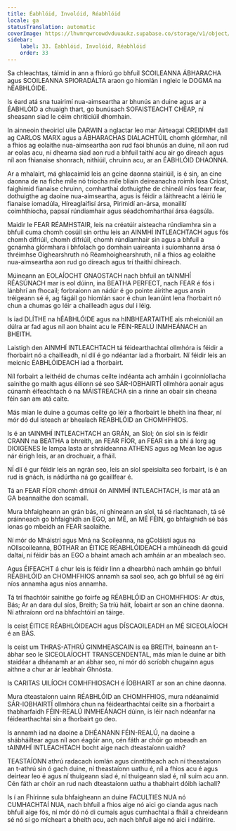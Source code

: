 ```yaml
---
title: Éabhlóid, Involóid, Réabhlóid
locale: ga
statusTranslation: automatic
coverImage: https://lhvmrqwrcowdvduuaukz.supabase.co/storage/v1/object/public/strapi-uploads/small_cover-educacion-fundamental.webp-2d51a7828a2b1309555be27f7e2a61a0.webp
sidebar:
    label: 33. Éabhlóid, Involóid, Réabhlóid
    order: 33
---
```

Sa chleachtas, táimid in ann a fhíorú go bhfuil SCOILEANNA ÁBHARACHA agus SCOILEANNA SPIORADÁLTA araon go hiomlán i ngleic le DOGMA na hÉABHLÓIDE.

Is éard atá sna tuairimí nua-aimseartha ar bhunús an duine agus ar a ÉABHLÓID a chuaigh thart, go bunúsach SOFAISTEACHT CHEAP, ní sheasann siad le céim chriticiúil dhomhain.

In ainneoin theoiricí uile DARWIN a nglactar leo mar Airteagal CREIDIMH dall ag CARLOS MARX agus a ÁBHARACHAS DIALACHTÚIL chomh glórmhar, níl a fhios ag eolaithe nua-aimseartha aon rud faoi bhunús an duine, níl aon rud ar eolas acu, ní dhearna siad aon rud a bhfuil taithí acu air go díreach agus níl aon fhianaise shonrach, nithiúil, chruinn acu, ar an ÉABHLÓID DHAONNA.

Ar a mhalairt, má ghlacaimid leis an gcine daonna stairiúil, is é sin, an cine daonna de na fiche míle nó tríocha míle bliain deireanacha roimh Íosa Críost, faighimid fianaise chruinn, comharthaí dothuigthe de chineál níos fearr fear, dothuigthe ag daoine nua-aimseartha, agus is féidir a láithreacht a léiriú le fianaise iomadúla, Híreaglaifisí ársa, Pirimidí an-ársa, monailití coimhthíocha, papsaí rúndiamhair agus séadchomharthaí ársa éagsúla.

Maidir le FEAR RÉAMHSTAIR, leis na créatúir aisteacha rúndiamhra sin a bhfuil cuma chomh cosúil sin orthu leis an AINMHÍ INTLEACHTACH agus fós chomh difriúil, chomh difriúil, chomh rúndiamhair sin agus a bhfuil a gcnámha glórmhara i bhfolach go domhain uaireanta i suíomhanna ársa ó thréimhse Oighearshruth nó Réamhoighearshruth, níl a fhios ag eolaithe nua-aimseartha aon rud go díreach agus trí thaithí dhíreach.

Múineann an EOLAÍOCHT GNAOSTACH nach bhfuil an tAINMHÍ RÉASÚNACH mar is eol dúinn, ina BEATHA PERFECT, nach FEAR é fós i lánbhrí an fhocail; forbraíonn an nádúr é go pointe áirithe agus ansin tréigeann sé é, ag fágáil go hiomlán saor é chun leanúint lena fhorbairt nó chun a chumas go léir a chailleadh agus dul i léig.

Is iad DLÍTHE na hÉABHLÓIDE agus na hINBHEARTAITHE ais mheicniúil an dúlra ar fad agus níl aon bhaint acu le FÉIN-REALÚ INMHEÁNACH an BHEITH.

Laistigh den AINMHÍ INTLEACHTACH tá féidearthachtaí ollmhóra is féidir a fhorbairt nó a chailleadh, ní dlí é go ndéantar iad a fhorbairt. Ní féidir leis an meicnic ÉABHLÓIDEACH iad a fhorbairt.

Níl forbairt a leithéid de chumas ceilte indéanta ach amháin i gcoinníollacha sainithe go maith agus éilíonn sé seo SÁR-IOBHAIRTÍ ollmhóra aonair agus cúnamh éifeachtach ó na MÁISTREACHA sin a rinne an obair sin cheana féin san am atá caite.

Más mian le duine a gcumas ceilte go léir a fhorbairt le bheith ina fhear, ní mór dó dul isteach ar bhealach RÉABHLÓID an CHOMHFHIOS.

Is é an tAINMHÍ INTLEACHTACH an GRÁN, an Síol; ón síol sin is féidir CRANN na BEATHA a bhreith, an FEAR FÍOR, an FEAR sin a bhí á lorg ag DIOIGENES le lampa lasta ar shráideanna ATHENS agus ag Meán lae agus nár éirigh leis, ar an drochuair, a fháil.

NÍ dlí é gur féidir leis an ngrán seo, leis an síol speisialta seo forbairt, is é an rud is gnách, is nádúrtha ná go gcaillfear é.

Tá an FEAR FÍOR chomh difriúil ón AINMHÍ INTLEACHTACH, is mar atá an GA beannaithe don scamall.

Mura bhfaigheann an grán bás, ní ghineann an síol, tá sé riachtanach, tá sé práinneach go bhfaighidh an EGO, an MÉ, an MÉ FÉIN, go bhfaighidh sé bás ionas go mbeidh an FEAR saolaithe.

Ní mór do Mháistrí agus Mná na Scoileanna, na gColáistí agus na nOllscoileanna, BÓTHAR an ÉITICE RÉABHLÓIDEACH a mhúineadh dá gcuid daltaí, ní féidir bás an EGO a bhaint amach ach amháin ar an mbealach seo.

Agus ÉIFEACHT á chur leis is féidir linn a dhearbhú nach amháin go bhfuil RÉABHLÓID an CHOMHFHIOS annamh sa saol seo, ach go bhfuil sé ag éirí níos annamha agus níos annamha.

Tá trí fhachtóir sainithe go foirfe ag RÉABHLÓID an CHOMHFHIOS: Ar dtús, Bás; Ar an dara dul síos, Breith; Sa tríú háit, Íobairt ar son an chine daonna. Ní athraíonn ord na bhfachtóirí an táirge.

Is ceist ÉITICE RÉABHLÓIDEACH agus DÍSCAOILEADH an MÉ SICEOLAÍOCH é an BÁS.

Is ceist um THRAS-ATHRÚ GINMHEASCAIN is ea BREITH, baineann an t-ábhar seo le SICEOLAÍOCHT TRANSCENDENTAL, más mian le duine ar bith staidéar a dhéanamh ar an ábhar seo, ní mór dó scríobh chugainn agus aithne a chur ar ár leabhair Ghnósta.

Is CARITAS UILÍOCH COMHFHIOSACH é ÍOBHAIRT ar son an chine daonna.

Mura dteastaíonn uainn RÉABHLÓID an CHOMHFHIOS, mura ndéanaimid SÁR-IOBHAIRTÍ ollmhóra chun na féidearthachtaí ceilte sin a fhorbairt a thabharfaidh FÉIN-REALÚ INMHEÁNACH dúinn, is léir nach ndéanfar na féidearthachtaí sin a fhorbairt go deo.

Is annamh iad na daoine a DHÉANANN FÉIN-REALÚ, na daoine a shábháiltear agus níl aon éagóir ann, cén fáth ar chóir go mbeadh an tAINMHÍ INTLEACHTACH bocht aige nach dteastaíonn uaidh?

TEASTAÍONN athrú radacach iomlán agus cinntitheach ach ní theastaíonn an t-athrú sin ó gach duine, ní theastaíonn uathu é, níl a fhios acu é agus deirtear leo é agus ní thuigeann siad é, ní thuigeann siad é, níl suim acu ann. Cén fáth ar chóir an rud nach dteastaíonn uathu a thabhairt dóibh iachall?

Is í an Fhírinne sula bhfaigheann an duine FACULTIES NUA nó CUMHACHTAÍ NUA, nach bhfuil a fhios aige nó aici go cianda agus nach bhfuil aige fós, ní mór dó nó di cumais agus cumhachtaí a fháil a chreideann sé nó sí go mícheart a bheith acu, ach nach bhfuil aige nó aici i ndáiríre.

